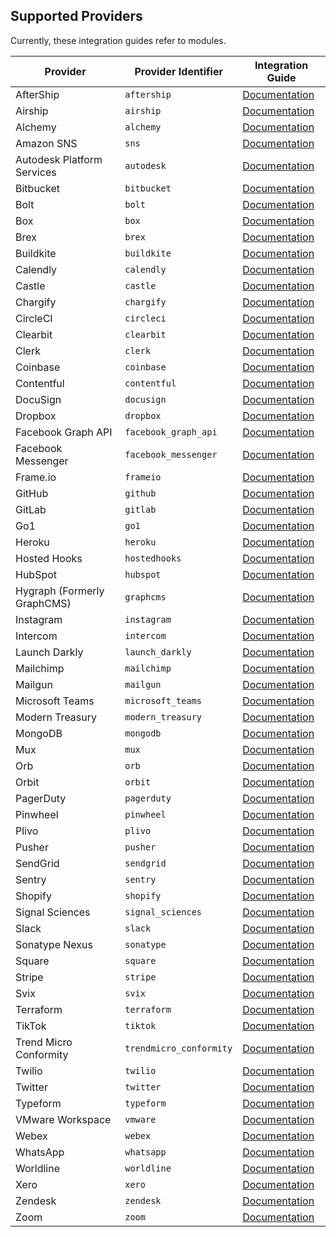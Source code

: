 ## Supported Providers 

Currently, these integration guides refer to modules.

| Provider                    | Provider Identifier     | Integration Guide                                                                                    |
| --------------------------- | ----------------------- | ---------------------------------------------------------------------------------------------------- |
| AfterShip                   | `aftership`             | [Documentation](/integrations/aftership/webhooks/)                                              |
| Airship                     | `airship`               | [Documentation](/integrations/airship/webhooks/)                                                |
| Alchemy                     | `alchemy`               | [Documentation](https://docs.alchemy.com/reference/notify-api-quickstart)                            |
| Amazon SNS                  | `sns`                   | [Documentation](/integrations/amazon-sns/webhooks/)                                             |
| Autodesk Platform Services  | `autodesk`              | [Documentation](/integrations/autodesk/webhooks/)                                               |
| Bitbucket                   | `bitbucket`             | [Documentation](/integrations/bitbucket/webhooks/)                                              |
| Bolt                        | `bolt`                  | [Documentation](https://help.bolt.com/developers/guides/webhooks/hook-verification/)                 |
| Box                         | `box`                   | [Documentation](/integrations/box/webhooks/)                                                    |
| Brex                        | `brex`                  | [Documentation](/integrations/brex/webhooks/)                                                   |
| Buildkite                   | `buildkite`             | [Documentation](/integrations/buildkite/webhooks/)                                              |
| Calendly                    | `calendly`              | [Documentation](/integrations/calendly/webhooks/)                                               |
| Castle                      | `castle`                | [Documentation](/integrations/castle/webhooks/)                                                 |
| Chargify                    | `chargify`              | [Documentation](/integrations/chargify/webhooks/)                                               |
| CircleCI                    | `circleci`              | [Documentation](/integrations/circleci/webhooks/)                                               |
| Clearbit                    | `clearbit`              | [Documentation](/integrations/clearbit/webhooks/)                                               |
| Clerk                       | `clerk`                 | [Documentation](/integrations/clerk/webhooks/)                                                  |
| Coinbase                    | `coinbase`              | [Documentation](/integrations/coinbase/webhooks/)                                               |
| Contentful                  | `contentful`            | [Documentation](/integrations/contentful/webhooks/)                                             |
| DocuSign                    | `docusign`              | [Documentation](/integrations/docusign/webhooks/)                                               |
| Dropbox                     | `dropbox`               | [Documentation](/integrations/dropbox/webhooks/)                                                |
| Facebook Graph API          | `facebook_graph_api`    | [Documentation](/integrations/facebook/webhooks/)                                               |
| Facebook Messenger          | `facebook_messenger`    | [Documentation](/integrations/facebook-messenger/webhooks/)                                     |
| Frame.io                    | `frameio`               | [Documentation](/integrations/frameio/webhooks/)                                                |
| GitHub                      | `github`                | [Documentation](/integrations/github/webhooks/)                                                 |
| GitLab                      | `gitlab`                | [Documentation](/integrations/gitlab/webhooks/)                                                 |
| Go1                         | `go1`                   | [Documentation](https://www.go1.com/developers/partners/concepts/webhook-signature-authentification) |
| Heroku                      | `heroku`                | [Documentation](/integrations/heroku/webhooks/)                                                 |
| Hosted Hooks                | `hostedhooks`           | [Documentation](/integrations/hostedhooks/webhooks/)                                            |
| HubSpot                     | `hubspot`               | [Documentation](/integrations/hubspot/webhooks/)                                                |
| Hygraph (Formerly GraphCMS) | `graphcms`              | [Documentation](/integrations/hygraph/webhooks/)                                                |
| Instagram                   | `instagram`             | [Documentation](/integrations/instagram/webhooks/)                                              |
| Intercom                    | `intercom`              | [Documentation](/integrations/intercom/webhooks/)                                               |
| Launch Darkly               | `launch_darkly`         | [Documentation](/integrations/launchdarkly/webhooks/)                                           |
| Mailchimp                   | `mailchimp`             | [Documentation](/integrations/mailchimp/webhooks/)                                              |
| Mailgun                     | `mailgun`               | [Documentation](/integrations/mailgun/webhooks/)                                                |
| Microsoft Teams             | `microsoft_teams`       | [Documentation](/integrations/teams/webhooks/)                                                  |
| Modern Treasury             | `modern_treasury`       | [Documentation](/integrations/modern-treasury/webhooks/)                                        |
| MongoDB                     | `mongodb`               | [Documentation](/integrations/mongodb/webhooks/)                                                |
| Mux                         | `mux`                   | [Documentation](/integrations/mux/webhooks/)                                                    |
| Orb                         | `orb`                   | [Documentation](https://developer.withorb.com/docs/orb-docs/webhooks)                                |
| Orbit                       | `orbit`                 | [Documentation](/integrations/orbit/webhooks/)                                                  |
| PagerDuty                   | `pagerduty`             | [Documentation](/integrations/pagerduty/webhooks/)                                              |
| Pinwheel                    | `pinwheel`              | [Documentation](/integrations/pinwheel/webhooks/)                                               |
| Plivo                       | `plivo`                 | [Documentation](/integrations/plivo/webhooks/)                                                  |
| Pusher                      | `pusher`                | [Documentation](/integrations/pusher/webhooks/)                                                 |
| SendGrid                    | `sendgrid`              | [Documentation](/integrations/sendgrid/webhooks/)                                               |
| Sentry                      | `sentry`                | [Documentation](/integrations/sentry/webhooks/)                                                 |
| Shopify                     | `shopify`               | [Documentation](/integrations/shopify/webhooks/)                                                |
| Signal Sciences             | `signal_sciences`       | [Documentation](/integrations/signalsciences/webhooks/)                                         |
| Slack                       | `slack`                 | [Documentation](/integrations/slack/webhooks/)                                                  |
| Sonatype Nexus              | `sonatype`              | [Documentation](/integrations/sonatype-nexus/webhooks/)                                         |
| Square                      | `square`                | [Documentation](/integrations/square/webhooks/)                                                 |
| Stripe                      | `stripe`                | [Documentation](/integrations/stripe/webhooks/)                                                 |
| Svix                        | `svix`                  | [Documentation](/integrations/svix/webhooks/)                                                   |
| Terraform                   | `terraform`             | [Documentation](/integrations/terraform/webhooks/)                                              |
| TikTok                      | `tiktok`                | [Documentation](/integrations/tiktok/webhooks/)                                                 |
| Trend Micro Conformity      | `trendmicro_conformity` | [Documentation](/integrations/trendmicro/webhooks/)                                             |
| Twilio                      | `twilio`                | [Documentation](/integrations/twilio/webhooks/)                                                 |
| Twitter                     | `twitter`               | [Documentation](/integrations/twitter/webhooks/)                                                |
| Typeform                    | `typeform`              | [Documentation](/integrations/typeform/webhooks/)                                               |
| VMware Workspace            | `vmware`                | [Documentation](/integrations/vmware/webhooks/)                                                 |
| Webex                       | `webex`                 | [Documentation](/integrations/webex/webhooks/)                                                  |
| WhatsApp                    | `whatsapp`              | [Documentation](/integrations/whatsapp/webhooks/)                                               |
| Worldline                   | `worldline`             | [Documentation](/integrations/worldline/webhooks/)                                              |
| Xero                        | `xero`                  | [Documentation](/integrations/xero/webhooks/)                                                   |
| Zendesk                     | `zendesk`               | [Documentation](/integrations/zendesk/webhooks/)                                                |
| Zoom                        | `zoom`                  | [Documentation](/integrations/zoom/webhooks/)                                                   |
